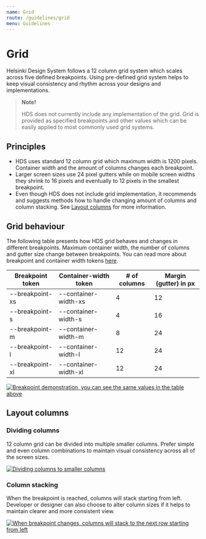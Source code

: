```yaml
---
name: Grid
route: /guidelines/grid
menu: Guidelines
---
```



# Grid

<LargeParagraph>
    Helsinki Design System follows a 12 column grid system which scales across five defined breakpoints. Using pre-defined grid system helps to keep visual consistency and rhythm across your designs and implementations.
</LargeParagraph>

> **Note!**
> 
> HDS does not currently include any implementation of the grid. Grid is provided as specified breakpoints and other values which can be easily applied to most commonly used grid systems.

## Principles

- HDS uses standard 12 column grid which maximum width is 1200 pixels. Container width and the amount of columns changes each breakpoint.
- Larger screen sizes use 24 pixel gutters while on mobile screen widths they shrink to 16 pixels and eventually to 12 pixels in the smallest breakpoint.
- Even though HDS does not include grid implementation, it recommends and suggests methods how to handle changing amount of columns and column stacking. See [Layout columns](/guidelines/grid#layout-columns) for more information.

## Grid behaviour

The following table presents how HDS grid behaves and changes in different breakpoints. Maximum container width, the number of columns and gutter size change between breakpoints. You can read more about breakpoint and container width tokens [here](/design-tokens/breakpoints#tokens).

Breakpoint token | Container-width token | # of columns | Margin (gutter) in px
-----------------|-----------------------|--------------|----------------------
--breakpoint-xs  | --container-width-xs  | 4            | 12
--breakpoint-s   | --container-width-s   | 4            | 16
--breakpoint-m   | --container-width-m   | 8            | 24
--breakpoint-l   | --container-width-l   | 12           | 24
--breakpoint-xl  | --container-width-xl  | 12           | 24

[![Breakpoint demonstration, you can see the same values in the table above](../../static/grid-breakpoint-demonstration.png)](../../static/grid-breakpoint-demonstration.png "Breakpoint demonstration")

## Layout columns

### Dividing columns

12 column grid can be divided into multiple smaller columns. Prefer simple and even column combinations to maintain visual consistency across all of the screen sizes.

[![Dividing columns to smaller columns](../../static/grid-layout-columns.png)](../../static/grid-layout-columns.png "Dividing columns to smaller columns")

### Column stacking

When the breakpoint is reached, columns will stack starting from left. Developer or designer can also choose to alter column sizes if it helps to maintain clearer and more consistent view.

[![When breakpoint changes, columns will stack to the next row starting from left](../../static/grid-column-stacking.png)](../../static/grid-column-stacking.png "When breakpoint changes, columns will stack to the next row starting from left")


